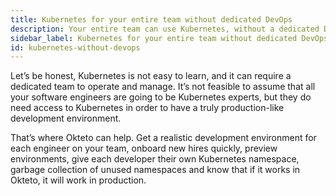 ```yaml
---
title: Kubernetes for your entire team without dedicated DevOps
description: Your entire team can use Kubernetes, without a dedicated DevOps team
sidebar_label: Kubernetes for your entire team without dedicated DevOps
id: kubernetes-without-devops
---
```


Let’s be honest, Kubernetes is not easy to learn, and it can require a dedicated team to operate and manage. 
It’s not feasible to assume that all your software engineers are going to be Kubernetes experts, 
but they do need access to Kubernetes in order to have a truly production-like development environment. 

That’s where Okteto can help. 
Get a realistic development environment for each engineer on your team, onboard new hires quickly, 
preview environments, give each developer their own Kubernetes namespace, 
garbage collection of unused namespaces and know that if it works in Okteto, it will work in production. 

